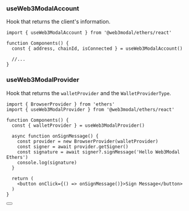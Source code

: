 

### useWeb3ModalAccount

Hook that returns the client's information.

```tsx
import { useWeb3ModalAccount } from '@web3modal/ethers/react'

function Components() {
  const { address, chainId, isConnected } = useWeb3ModalAccount()
  
  //...
}
```

### useWeb3ModalProvider

Hook that returns the `walletProvider` and the `WalletProviderType`.

```tsx
import { BrowserProvider } from 'ethers'
import { useWeb3ModalProvider } from '@web3modal/ethers/react'

function Components() {
  const { walletProvider } = useWeb3ModalProvider()

  async function onSignMessage() {
    const provider = new BrowserProvider(walletProvider)
    const signer = await provider.getSigner()
    const signature = await signer?.signMessage('Hello Web3Modal Ethers')
    console.log(signature)
  }
  
  return (
    <button onClick={() => onSignMessage()}>Sign Message</button>
  )
}
```

<Button name="Learn More About Ethers" url="https://docs.ethers.org/v6/getting-started/#starting-blockchain" />